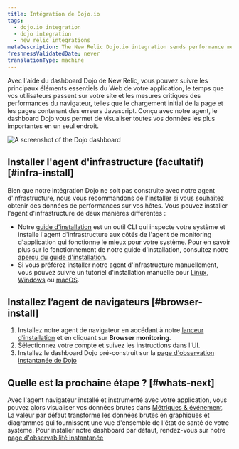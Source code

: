 ```yaml
---
title: Intégration de Dojo.io
tags:
  - dojo.io integration
  - dojo integration
  - new relic integrations
metaDescription: The New Relic Dojo.io integration sends performance metrics and inventory data from your Dojo.io framework to the New Relic platform.
freshnessValidatedDate: never
translationType: machine
---
```


Avec l&apos;aide du dashboard Dojo de New Relic, vous pouvez suivre les principaux éléments essentiels du Web de votre application, le temps que vos utilisateurs passent sur votre site et les mesures critiques des performances du navigateur, telles que le chargement initial de la page et les pages contenant des erreurs Javascript. Conçu avec notre <InlinePopover type="browser" />agent, le dashboard Dojo vous permet de visualiser toutes vos données les plus importantes en un seul endroit.

<img title="dashboard-example.png" alt="A screenshot of the Dojo dashboard" src="/images/infrastructure_screenshot-crop_dojo-dashboard.webp" />

## Installer l&apos;agent d&apos;infrastructure (facultatif) [#infra-install]

Bien que notre intégration Dojo ne soit pas construite avec notre agent d&apos;infrastructure, nous vous recommandons de l&apos;installer si vous souhaitez obtenir des données de performances sur vos hôtes. Vous pouvez installer l&apos;agent d&apos;infrastructure de deux manières différentes :

* Notre [guide d&apos;installation](https://one.newrelic.com/nr1-core?state=4f81feab-35f7-e97e-9903-52510f8542bd) est un outil CLI qui inspecte votre système et installe l&apos;agent d&apos;infrastructure aux côtés de l&apos;agent de monitoring d&apos;application qui fonctionne le mieux pour votre système. Pour en savoir plus sur le fonctionnement de notre guide d&apos;installation, consultez notre [aperçu du guide d&apos;installation](/docs/infrastructure/host-integrations/installation/new-relic-guided-install-overview).
* Si vous préférez installer notre agent d&apos;infrastructure manuellement, vous pouvez suivre un tutoriel d&apos;installation manuelle pour [Linux](/docs/infrastructure/install-infrastructure-agent/linux-installation/install-infrastructure-monitoring-agent-linux), [Windows](/docs/infrastructure/install-infrastructure-agent/windows-installation/install-infrastructure-monitoring-agent-windows/) ou [macOS](/docs/infrastructure/install-infrastructure-agent/macos-installation/install-infrastructure-monitoring-agent-macos/).

## Installez l’agent de navigateurs [#browser-install]

1. Installez notre agent de navigateur en accédant à notre [lanceur d’installation](https://one.newrelic.com/marketplace?account=3510613&state=79352429-fa28-4c25-1123-30c4b23ff83c) et en cliquant sur <DNT>**Browser monitoring**</DNT>.
2. Sélectionnez votre compte et suivez les instructions dans l&apos;UI.
3. Installez le dashboard Dojo pré-construit sur la [page d&apos;observation instantanée de Dojo](https://newrelic.com/instant-observability/dojo)

## Quelle est la prochaine étape ? [#whats-next]

Avec l&apos;agent navigateur installé et instrumenté avec votre application, vous pouvez alors visualiser vos données brutes dans [Métriques &amp; événement](/docs/query-your-data/explore-query-data/browse-data/introduction-data-explorer/). La valeur par défaut <InlinePopover type="dashboards" />transforme les données brutes en graphiques et diagrammes qui fournissent une vue d&apos;ensemble de l&apos;état de santé de votre système. Pour installer notre dashboard par défaut, rendez-vous sur notre [page d&apos;observabilité instantanée](https://newrelic.com/instant-observability/)
